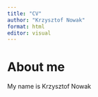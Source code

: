 ```yaml
---
title: "CV"
author: "Krzysztof Nowak"
format: html
editor: visual
---
```


# About me

My name is Krzysztof Nowak
